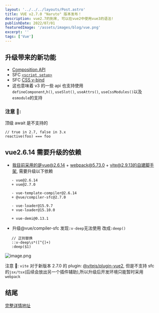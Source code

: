 ```yaml
---
layout: '../../../layouts/Post.astro'
title: VUE v2.7.0 "Naruto" 版本发布！
description: vue2.7的到来, 可以在vue2中使用vue3的语法!
publishDate: 2022/07/01
featuredImage: '/assets/images/blog/vue.png'
excerpt: ''
tags: ['Vue']
---
```


## 升级带来的新功能

- [Composition API](https://vuejs.org/guide/extras/composition-api-faq.html)
- SFC [`<script setup>`](https://vuejs.org/api/sfc-script-setup.html)
- SFC [CSS v-bind](https://vuejs.org/api/sfc-css-features.html#v-bind-in-css)
- 这也意味着 v3 的一些 api 也支持使用 `defineComponent`,`h()`, `useSlot()`, `useAttrs()`, `useCssModules()`以及`esmodule`的支持

### 注意 📢:

顶级 await 是不支持的

```
// true in 2.7, false in 3.x
reactive(foo) === foo
```

## vue2.6.14 需要升级的依赖

- 我目前采用的是vue@2.6.14 + webpack@5.73.0 + vite@2.9.13的自建脚手架, 需要升级以下依赖

```
   - vue@2.6.14
   + vue@2.7.0

   - vue-template-compiler@2.6.14
   + @vue/compiler-sfc@2.7.0

   - vue-loader@15.9.7
   + vue-loader@15.10.0

   + vue-demi@0.13.1
```

- 升级@vue/compiler-sfc 发现`:v-deep`无法使用 改成`:deep()`

```
   // 正则替换
   ::v-deep\s*([^{]+)
   :deep($1)
```

![image.png](https://p1-juejin.byteimg.com/tos-cn-i-k3u1fbpfcp/73cdd5798fc844ffb350a2a402e66ffa~tplv-k3u1fbpfcp-watermark.image?)

注意 📢: `vite` 对于新版本 2.7.0 的 plugin: [@vitejs/plugin-vue2](https://github.com/vitejs/vite-plugin-vue2), 但是不支持 sfc 的`jsx/tsx`(后续会放出另一个插件辅助),所以升级后开发环境只能暂时采用`webpack`

## 结尾

[完整详情地址](https://github.com/vuejs/vue/blob/main/CHANGELOG.md#270-2022-07-01)
